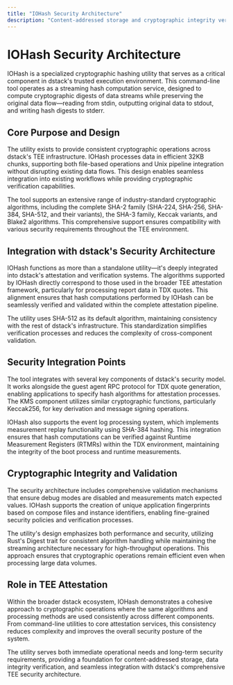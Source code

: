 ```yaml
---
title: "IOHash Security Architecture"
description: "Content-addressed storage and cryptographic integrity verification for dstack"
---
```


# IOHash Security Architecture

IOHash is a specialized cryptographic hashing utility that serves as a critical component in dstack's trusted execution environment. This command-line tool operates as a streaming hash computation service, designed to compute cryptographic digests of data streams while preserving the original data flow—reading from stdin, outputting original data to stdout, and writing hash digests to stderr.

## Core Purpose and Design

The utility exists to provide consistent cryptographic operations across dstack's TEE infrastructure. IOHash processes data in efficient 32KB chunks, supporting both file-based operations and Unix pipeline integration without disrupting existing data flows. This design enables seamless integration into existing workflows while providing cryptographic verification capabilities.

The tool supports an extensive range of industry-standard cryptographic algorithms, including the complete SHA-2 family (SHA-224, SHA-256, SHA-384, SHA-512, and their variants), the SHA-3 family, Keccak variants, and Blake2 algorithms. This comprehensive support ensures compatibility with various security requirements throughout the TEE environment.

## Integration with dstack's Security Architecture

IOHash functions as more than a standalone utility—it's deeply integrated into dstack's attestation and verification systems. The algorithms supported by IOHash directly correspond to those used in the broader TEE attestation framework, particularly for processing report data in TDX quotes. This alignment ensures that hash computations performed by IOHash can be seamlessly verified and validated within the complete attestation pipeline.

The utility uses SHA-512 as its default algorithm, maintaining consistency with the rest of dstack's infrastructure. This standardization simplifies verification processes and reduces the complexity of cross-component validation.

## Security Integration Points

The tool integrates with several key components of dstack's security model. It works alongside the guest agent RPC protocol for TDX quote generation, enabling applications to specify hash algorithms for attestation processes. The KMS component utilizes similar cryptographic functions, particularly Keccak256, for key derivation and message signing operations.

IOHash also supports the event log processing system, which implements measurement replay functionality using SHA-384 hashing. This integration ensures that hash computations can be verified against Runtime Measurement Registers (RTMRs) within the TDX environment, maintaining the integrity of the boot process and runtime measurements.

## Cryptographic Integrity and Validation

The security architecture includes comprehensive validation mechanisms that ensure debug modes are disabled and measurements match expected values. IOHash supports the creation of unique application fingerprints based on compose files and instance identifiers, enabling fine-grained security policies and verification processes.

The utility's design emphasizes both performance and security, utilizing Rust's Digest trait for consistent algorithm handling while maintaining the streaming architecture necessary for high-throughput operations. This approach ensures that cryptographic operations remain efficient even when processing large data volumes.

## Role in TEE Attestation

Within the broader dstack ecosystem, IOHash demonstrates a cohesive approach to cryptographic operations where the same algorithms and processing methods are used consistently across different components. From command-line utilities to core attestation services, this consistency reduces complexity and improves the overall security posture of the system.

The utility serves both immediate operational needs and long-term security requirements, providing a foundation for content-addressed storage, data integrity verification, and seamless integration with dstack's comprehensive TEE security architecture.
